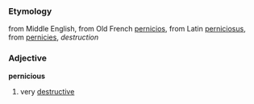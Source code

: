 ===Etymology===
from Middle English, from Old French [[pernicios]], from Latin [[perniciosus]], from [[pernicies]], ''destruction''

===Adjective===
'''pernicious'''

#very [[destructive]]